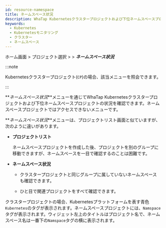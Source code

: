 ```yaml
---
id: resource-namespace
title: ネームスペース状況
description: WhaTap Kubernetesクラスタープロジェクトおよび下位ネームスペースプロジェクトの状況を確認できます。
keywords:
  - Kubernetes
  - Kubernetesモニタリング
  - クラスター
  - ネームスペース
---
```


ホーム画面 > プロジェクト選択 > <Cmdname sid="cluster" className="uitext" /> > **_ネームスペース状況_**

:::note 

Kubernetesクラスタープロジェクト(<code class='my'>CP</code>)の場合、該当メニューを照会できます。

:::

**_ネームスペース状況_**メニューを通じてWhaTap Kubernetesクラスタープロジェクトおよび下位ネームスペースプロジェクトの状況を確認できます。ネームスペースプロジェクトではアクセスできないメニューです。 

<ImgLang img='k8s-namespace-status.png' desc='ネームスペース状況' />

**_ネームスペース状況_**メニューは、プロジェクトリスト画面と似ていますが、次のように違いがあります。

- **プロジェクトリスト**

  ネームスペースプロジェクトを作成した後、プロジェクトを別のグループに移動できますが、ネームスペースを一目で確認するのことは困難です。

- **ネームスペース状況**

  - クラスタープロジェクトと同じグループに属していないネームスペースも確認できます。

  - ひと目で関連プロジェクトをすべて確認できます。

クラスタープロジェクトの場合、Kubernetesプラットフォームを表す<span class='normal'>青色</span><code class='my'>Kubernetes</code>のタグが表示されます。ネームスペースプロジェクトには、<code class='my'>Namspace</code>タグが表示されます。ウィジェット左上のタイトルはプロジェクト名で、ネームスペース名は一番下の<code class='my'>Namspace</code>タグの横に表示されます。
